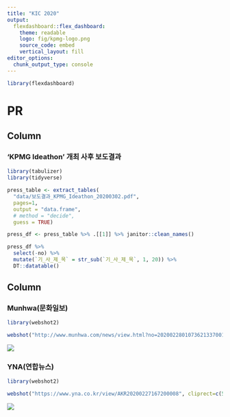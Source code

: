 ```yaml
---
title: "KIC 2020"
output: 
  flexdashboard::flex_dashboard:
    theme: readable
    logo: fig/kpmg-logo.png
    source_code: embed
    vertical_layout: fill
editor_options: 
  chunk_output_type: console
---
```


```r
library(flexdashboard)
```

PR {data-icon="fa-newspaper"}
=============================================================================

Column
--------------------------------------------------------------------------------

### 'KPMG Ideathon’ 개최 사후 보도결과

```r
library(tabulizer)
library(tidyverse)

press_table <- extract_tables(
  "data/보도결과_KPMG_Ideathon_20200302.pdf",
  pages=1,
  output = "data.frame",
  # method = "decide",
  guess = TRUE)

press_df <- press_table %>% .[[1]] %>% janitor::clean_names()

press_df %>% 
  select(-no) %>% 
  mutate(`기_사_제_목` = str_sub(`기_사_제_목`, 1, 20)) %>% 
  DT::datatable()
```

Column {.tabset}
-------------------------------------

### Munhwa(문화일보)

```r
library(webshot2)

webshot("http://www.munhwa.com/news/view.html?no=2020022801073621337001", cliprect=c(5, 450, 700, 1050), "fig/문화일보.png")
```

![](fig/문화일보.png)

### YNA(연합뉴스)

```r
library(webshot2)

webshot("https://www.yna.co.kr/view/AKR20200227167200008", cliprect=c(5, 170, 750, 1000), "fig/연합뉴스.png")
```

![](fig/연합뉴스.png)